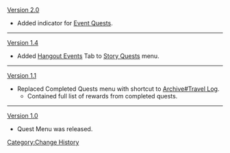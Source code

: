 [[Version 2.0]]
* Added indicator for [[Event Quests]].
----
[[Version 1.4]]
* Added [[Hangout Events]] Tab to [[Story Quests]] menu.
----
[[Version 1.1]]
* Replaced Completed Quests menu with shortcut to [[Archive#Travel Log]].
** Contained full list of rewards from completed quests.
----
[[Version 1.0]]
* Quest Menu was released.
<noinclude>[[Category:Change History]]</noinclude>